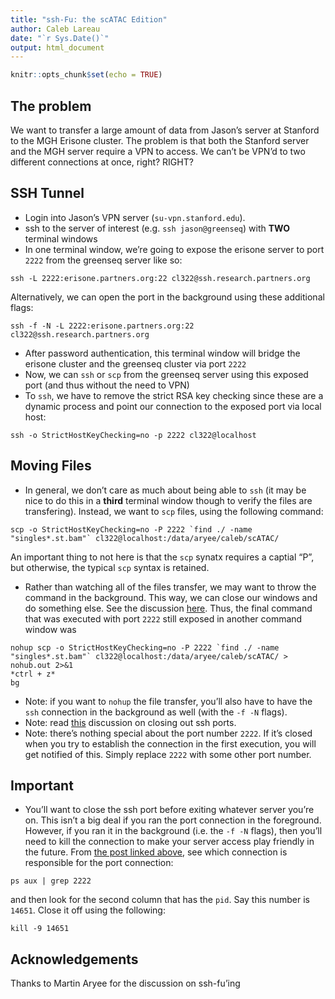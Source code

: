 ```yaml
---
title: "ssh-Fu: the scATAC Edition"
author: Caleb Lareau
date: "`r Sys.Date()`"
output: html_document
---
```


```r
knitr::opts_chunk$set(echo = TRUE)
```

## The problem

We want to transfer a large amount of data from Jason's server at Stanford to the MGH Erisone cluster. The problem is that both the Stanford server and the MGH server require a VPN to access. We can't be VPN'd to two different connections at once, right? RIGHT?

## SSH Tunnel
- Login into Jason's VPN server (`su-vpn.stanford.edu`).
- ssh to the server of interest (e.g. `ssh jason@greenseq`) with **TWO** terminal windows
- In one terminal window, we're going to expose the erisone server to port `2222` from the greenseq server like so:
```
ssh -L 2222:erisone.partners.org:22 cl322@ssh.research.partners.org
```
Alternatively, we can open the port in the background using these additional flags:
```
ssh -f -N -L 2222:erisone.partners.org:22 cl322@ssh.research.partners.org
```
- After password authentication, this terminal window will bridge the erisone cluster and the greenseq cluster via port `2222`
- Now, we can `ssh` or `scp` from the greenseq server using this exposed port (and thus without the need to VPN)
- To `ssh`, we have to remove the strict RSA key checking since these are a dynamic process and point our connection to the exposed port via local host: 
```
ssh -o StrictHostKeyChecking=no -p 2222 cl322@localhost
```

## Moving Files
- In general, we don't care as much about being able to `ssh` (it may be nice to do this in a **third** terminal window though to verify the files are transfering). Instead, we want to `scp` files, using the following command:
```
scp -o StrictHostKeyChecking=no -P 2222 `find ./ -name "singles*.st.bam"` cl322@localhost:/data/aryee/caleb/scATAC/
```
An important thing to not here is that the `scp` synatx requires a captial "P", but otherwise, the typical `scp` syntax is retained. 

- Rather than watching all of the files transfer, we may want to throw the command in the background. This way, we can close our windows and do something else. See the discussion [here](https://bharatikunal.wordpress.com/2010/10/20/scp-as-a-background-process/). Thus, the final command that was executed with port `2222` still exposed in another command window was
```
nohup scp -o StrictHostKeyChecking=no -P 2222 `find ./ -name "singles*.st.bam"` cl322@localhost:/data/aryee/caleb/scATAC/ > nohub.out 2>&1
*ctrl + z*
bg
```
- Note: if you want to `nohup` the file transfer, you'll also have to have the `ssh` connection in the background  as well (with the `-f -N` flags). 
- Note: read [this](http://stackoverflow.com/questions/9447226/how-to-close-this-ssh-tunnel) discussion on closing out ssh ports. 
- Note: there's nothing special about the port number `2222`. If it's closed when you try to establish the connection in the first execution, you will get notified of this. Simply replace `2222` with some other port number. 

## Important
- You'll want to close the ssh port before exiting whatever server you're on. This isn't a big deal if you ran the port connection in the foreground. However, if you ran it in the background (i.e. the `-f -N` flags), then you'll need to kill the connection to make your server access play friendly in the future. From [the post linked above](http://stackoverflow.com/questions/9447226/how-to-close-this-ssh-tunnel), see which connection is responsible for the port connection:
```
ps aux | grep 2222
```
and then look for the second column that has the `pid`. Say this number is `14651`. Close it off using the following:
```
kill -9 14651
```

## Acknowledgements
Thanks to Martin Aryee for the discussion on ssh-fu'ing
